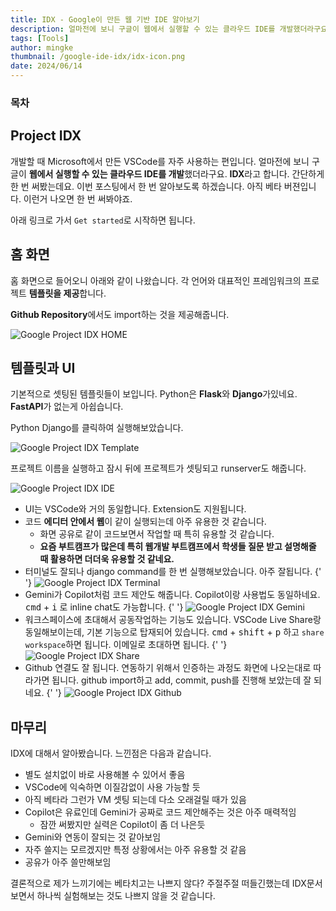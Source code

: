 ```yaml
---
title: IDX - Google이 만든 웹 기반 IDE 알아보기
description: 얼마전에 보니 구글이 웹에서 실행할 수 있는 클라우드 IDE를 개발했더라구요. IDX라고 합니다. 간단하게 한 번 써봤는데요. 이번 포스팅에서 한 번 알아보도록 하겠습니다.
tags: [Tools]
author: mingke
thumbnail: /google-ide-idx/idx-icon.png
date: 2024/06/14
---
```


### 목차

## Project IDX

개발할 때 Microsoft에서 만든 VSCode를 자주 사용하는 편입니다. 얼마전에 보니 구글이 **웹에서 실행할 수 있는 클라우드 IDE를 개발**했더라구요. **IDX**라고 합니다. 간단하게 한 번 써봤는데요. 이번 포스팅에서 한 번 알아보도록 하겠습니다. 아직 베타 버젼입니다. 이런거 나오면 한 번 써봐야죠.

아래 링크로 가서 `Get started`로 시작하면 됩니다.

<Link url="https://idx.google.com/" />

## 홈 화면

홈 화면으로 들어오니 아래와 같이 나왔습니다. 각 언어와 대표적인 프레임워크의 프로젝트 **템플릿을 제공**합니다.

**Github Repository**에서도 import하는 것을 제공해줍니다.

<Image src="/google-ide-idx/01.jpg" alt="Google Project IDX HOME" />

## 템플릿과 UI

기본적으로 셋팅된 템플릿들이 보입니다. Python은 **Flask**와 **Django**가있네요. **FastAPI**가 없는게 아쉽습니다.

Python Django를 클릭하여 실행해보았습니다.

<Image src="/google-ide-idx/02.jpg" alt="Google Project IDX Template" />

프로젝트 이름을 실행하고 잠시 뒤에 프로젝트가 셋팅되고 runserver도 해줍니다.

<Image src="/google-ide-idx/03.jpg" alt="Google Project IDX IDE" />

- UI는 VSCode와 거의 동일합니다. Extension도 지원됩니다.
- 코드 **에디터 안에서 웹**이 같이 실행되는데 아주 유용한 것 같습니다.
  - 화면 공유로 같이 코드보면서 작업할 때 특히 유용할 것 같습니다.
  - **요즘 부트캠프가 많은데 특히 웹개발 부트캠프에서 학생들 질문 받고 설명해줄 때 활용하면 더더욱 유용할 것 같네요.**
- 터미널도 잘되나 django command를 한 번 실행해보았습니다. 아주 잘됩니다.
  {' '}
  <Image src="/google-ide-idx/04.jpg" alt="Google Project IDX Terminal" />
- Gemini가 Copilot처럼 코드 제안도 해줍니다. Copilot이랑 사용법도 동일하네요. <kbd>cmd</kbd> + <kbd>i</kbd> 로 inline chat도 가능합니다.
  {' '}
  <Image src="/google-ide-idx/05.jpg" alt="Google Project IDX Gemini" />
- 워크스페이스에 초대해서 공동작업하는 기능도 있습니다. VSCode Live Share랑 동일해보이는데, 기본 기능으로 탑재되어 있습니다. <kbd>cmd</kbd> + <kbd>shift</kbd> + <kbd>p</kbd> 하고 `share workspace`하면 됩니다. 이메일로 초대하면 됩니다.
  {' '}
  <Image src="/google-ide-idx/06.jpg" alt="Google Project IDX Share" />
- Github 연결도 잘 됩니다. 연동하기 위해서 인증하는 과정도 화면에 나오는대로 따라가면 됩니다. github import하고 add, commit, push를 진행해 보았는데 잘 되네요.
  {' '}
  <Image src="/google-ide-idx/07.jpg" alt="Google Project IDX Github" />

## 마무리

IDX에 대해서 알아봤습니다. 느낀점은 다음과 같습니다.

- 별도 설치없이 바로 사용해볼 수 있어서 좋음
- VSCode에 익숙하면 이질감없이 사용 가능할 듯
- 아직 베타라 그런가 VM 셋팅 되는데 다소 오래걸릴 때가 있음
- Copilot은 유료인데 Gemini가 공짜로 코드 제안해주는 것은 아주 매력적임
  - 잠깐 써봤지만 실력은 Copilot이 좀 더 나은듯
- Gemini와 연동이 잘되는 것 같아보임
- 자주 쓸지는 모르겠지만 특정 상황에서는 아주 유용할 것 같음
- 공유가 아주 쓸만해보임

결론적으로 제가 느끼기에는 베타치고는 나쁘지 않다? 주절주절 떠들긴했는데 IDX문서보면서 하나씩 실험해보는 것도 나쁘지 않을 것 같습니다.

<Link url="https://developers.google.com/idx/guides" />

<Link url="https://chaechae.life/blog/pre-commit-custom-hook" />
